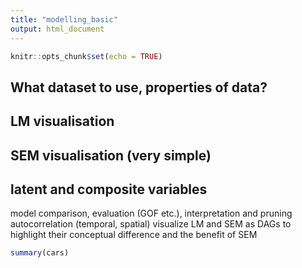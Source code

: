 ```yaml
---
title: "modelling_basic"
output: html_document
---
```


```r
knitr::opts_chunk$set(echo = TRUE)
```

## What dataset to use, properties of data?

## LM visualisation

## SEM visualisation (very simple)


## latent and composite variables


model comparison, evaluation (GOF etc.), interpretation and pruning
autocorrelation (temporal, spatial)
visualize LM and SEM as DAGs to highlight their conceptual difference and the benefit  of SEM


```r
summary(cars)
```

